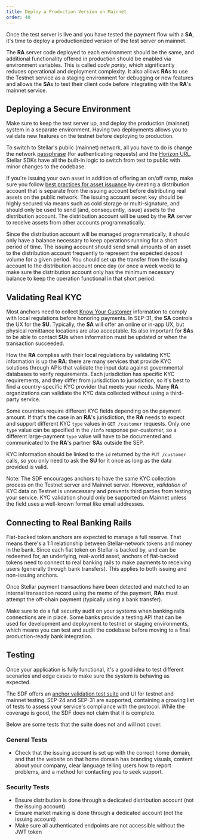 ```yaml
---
title: Deploy a Production Version on Mainnet
order: 40
---
```



Once the test server is live and you have tested the payment flow with a **SA**, it's time to deploy a productionized version of the test server on mainnet.

The **RA** server code deployed to each environment should be the same, and additional functionality offered in production should be enabled via environment variables. This is called _code parity_, which significantly reduces operational and deployment complexity. It also allows **RA**s to use the Testnet service as a staging environment for debugging or new features and allows the **SA**s to test their client code before integrating with the **RA**'s mainnet service.

## Deploying a Secure Environment

Make sure to keep the test server up, and deploy the production (mainnet) system in a separate environment. Having two deployments allows you to validate new features on the testnet before deploying to production.

To switch to Stellar's public (mainnet) network, all you have to do is change the network [passphrase](../../glossary/network-passphrase.mdx) (for authenticating requests) and the [Horizon URL](https://horizon.stellar.org/). Stellar SDKs have all the built-in logic to switch from test to public with minor changes to the codebase.

If you're issuing your own asset in addition of offering an on/off ramp, make sure you follow [best practices for asset issuance](../../issuing-assets/how-to-issue-an-asset.mdx) by creating a distribution account that is separate from the issuing account before distributing real assets on the public network. The issuing account secret key should be highly secured via means such as cold storage or multi-signature, and should only be used to send (and, consequently, issue) assets to the distribution account. The distribution account will be used by the **RA** server to receive assets from other accounts programmatically.

Since the distribution account will be managed programmatically, it should only have a balance necessary to keep operations running for a short period of time. The issuing account should send small amounts of an asset to the distribution account frequently to represent the expected deposit volume for a given period. You should set up the transfer from the issuing account to the distribution account once day (or once a week week) to make sure the distribution account only has the minimum necessary balance to keep the operation functional in that short period.

## Validating Real KYC

Most anchors need to collect [Know Your Customer](https://en.wikipedia.org/wiki/Know_your_customer) information to comply with local regulations before honoring payments. In SEP-31, the **SA** controls the UX for the **SU**. Typically, the **SA** will offer an online or in-app UX, but physical remittance locations are also acceptable. Its also important for **SA**s to be able to contact **SU**s when information must be updated or when the transaction succeeded.

How the **RA** complies with their local regulations by validating KYC information is up the **RA**: there are many services that provide KYC solutions through APIs that validate the input data against governmental databases to verify requirements. Each jurisdiction has specific KYC requirements, and they differ from jurisdiction to jurisdiction, so it's best to find a country-specific KYC provider that meets your needs. Many **RA** organizations can validiate the KYC data collected without using a third-party service.

Some countries require different KYC fields depending on the payment amount. If that's the case in an **RA**'s jurisdiction, the **RA** needs to expect and support different KYC `type` values in `GET /customer` requests. Only one `type` value can be specified in the `/info` response per-customer, so a different large-payment `type` value will have to be documented and communicated to the **RA**'s partner **SA**s outside the SEP.

KYC information should be linked to the `id` returned by the `PUT /customer` calls, so you only need to ask the **SU** for it once as long as the data provided is valid.

<Alert>

Note: The SDF encourages anchors to have the same KYC collection process on the Testnet server and Mainnet server. However, _validation_ of KYC data on Testnet is unnecessary and prevents third parties from testing your service. KYC validation should only be supported on Mainnet unless the field uses a well-known format like email addresses.

</Alert>

## Connecting to Real Banking Rails

Fiat-backed token anchors are expected to manage a full reserve. That means there's a 1:1 relationship between Stellar-network tokens and money in the bank. Since each fiat token on Stellar is backed by, and can be redeemed for, an underlying, real-world asset, anchors of fiat-backed tokens need to connect to real banking rails to make payments to receiving users (generally through bank transfers). This applies to both issuing and non-issuing anchors.

Once Stellar payment transactions have been detected and matched to an internal transaction record using the memo of the payment, **RA**s must attempt the off-chain payment (typically using a bank transfer).

Make sure to do a full security audit on your systems when banking rails connections are in place. Some banks provide a testing API that can be used for development and deployment to testnet or staging environments, which means you can test and audit the codebase before moving to a final production-ready bank integration.

## Testing

Once your application is fully functional, it's a good idea to test different scenarios and edge cases to make sure the system is behaving as expected.

The SDF offers an [anchor validation test suite](https://anchor-validator.stellar.org/) and UI for testnet and mainnet testing. SEP-24 and SEP-31 are supported, containing a growing list of tests to assess your service's compliance with the protocol. While the coverage is good, the SDF does not claim that it is complete.

Below are some tests that the suite does not and will not cover.

### General Tests

- Check that the issuing account is set up with the correct home domain, and that the website on that home domain has branding visuals, content about your company, clear language telling users how to report problems, and a method for contacting you to seek support.

### Security Tests

- Ensure distribution is done through a dedicated distribution account (not the issuing account)
- Ensure market making is done through a dedicated account (not the issuing account)
- Make sure all authenticated endpoints are not accessible without the JWT token
